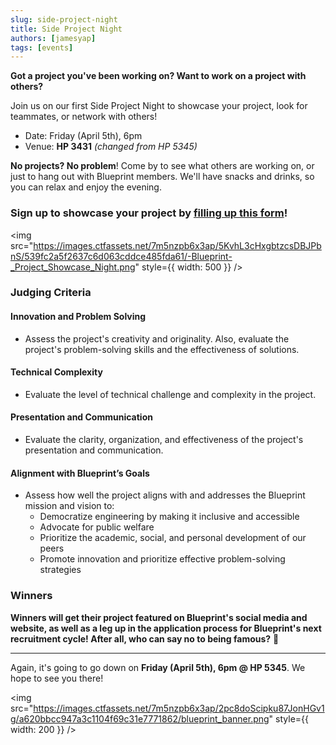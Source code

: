```yaml
---
slug: side-project-night
title: Side Project Night
authors: [jamesyap]
tags: [events]
---
```


**Got a project you've been working on? Want to work on a project with others?**

Join us on our first Side Project Night to showcase your project, look for teammates, or network with others!

- Date: Friday (April 5th), 6pm
- Venue: **HP 3431** _(changed from HP 5345)_

<!--truncate-->

**No projects? No problem**! Come by to see what others are working on, or just to hang out with Blueprint members. We'll have snacks and drinks, so you can relax and enjoy the evening.

### Sign up to showcase your project by [filling up this form](https://forms.gle/stg8HCDEjvah6ub19)!

<img src="https://images.ctfassets.net/7m5nzpb6x3ap/5KvhL3cHxgbtzcsDBJPbnS/539fc2a5f2637c6d063cddce485fda61/-Blueprint-_Project_Showcase_Night.png" style={{ width: 500 }} />

### Judging Criteria

#### Innovation and Problem Solving

- Assess the project's creativity and originality. Also, evaluate the project's problem-solving skills and the effectiveness of solutions.

#### Technical Complexity

- Evaluate the level of technical challenge and complexity in the project.

#### Presentation and Communication

- Evaluate the clarity, organization, and effectiveness of the project's presentation and communication.

#### Alignment with Blueprint’s Goals

- Assess how well the project aligns with and addresses the Blueprint mission and vision to:
  - Democratize engineering by making it inclusive and accessible
  - Advocate for public welfare
  - Prioritize the academic, social, and personal development of our peers
  - Promote innovation and prioritize effective problem-solving strategies

### Winners

**Winners will get their project featured on Blueprint's social media and website, as well as a leg up in the application process for Blueprint's next recruitment cycle! After all, who can say no to being famous?** 🤔

---

Again, it's going to go down on **Friday (April 5th), 6pm @ HP 5345**. We hope to see you there!

<img src="https://images.ctfassets.net/7m5nzpb6x3ap/2pc8doScipku87JonHGv1g/a620bbcc947a3c1104f69c31e7771862/blueprint_banner.png" style={{ width: 200 }} />
